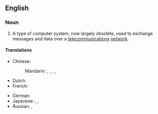 ==English==
{{wikipedia}}

===Noun===
{{en-noun|head=[[bulletin board]] [[system]]}}

# {{lb|en|computing|dated}} A type of computer system, now largely obsolete, used to exchange messages and data over a [[telecommunications]] [[network]].
#: {{syn|en|BBS|bulletin board service|CBBS}}

====Translations====
{{trans-top|computer system to exchange messages and data}}
* Chinese:
*: Mandarin: {{t|cmn|電子佈告欄|sc=Hani}}, {{t|cmn|电子布告栏|tr=diànzǐ bùgàolán|sc=Hani}}, {{t|cmn|電子佈告欄系統|sc=Hani}}, {{t|cmn|电子布告栏系统|tr=diànzǐ bùgàolán xìtǒng|sc=Hani}}, {{t+|cmn|BBS|sc=Latn}}
* Dutch: {{t|nl|bulletin board system|n}}
* French: {{t|fr|système babillard electronique|f}}
{{trans-mid}}
* German: {{t|de|Bulletin Board System|n}}
* Japanese: {{t|ja|電子掲示板|tr=でんしけいじばん, denshi keijiban|sc=Jpan}}, {{t+|ja|掲示板|tr=けいじばん, keijiban|sc=Jpan}}, {{t|ja|BBS|alt=ＢＢＳ|sc=Jpan|tr=BBS}}
* Russian: {{t|ru|электро́нная доска́ объявле́ний|f}}, {{t|ru|BBS|m|sc=Latn}}
{{trans-bottom}}